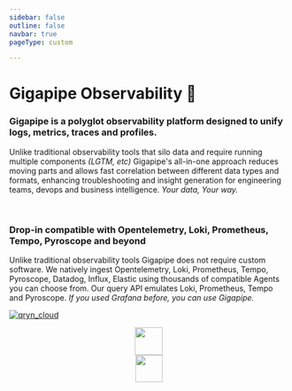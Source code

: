 ```yaml
---
sidebar: false
outline: false
navbar: true
pageType: custom

---
```



<Docs />

<div className="custom-content">

<h1>Gigapipe Observability 🔮</h1>

<h3> Gigapipe is a polyglot observability platform designed to unify logs, metrics, traces and profiles. </h3>

Unlike traditional observability tools that silo data and require running multiple components _(LGTM, etc)_ Gigapipe's all-in-one approach reduces moving parts and allows fast correlation between different data types and formats, enhancing troubleshooting and insight generation for engineering teams, devops and business intelligence. _Your data, Your way._

<br/>

<h3> Drop-in compatible with Opentelemetry, Loki, Prometheus, Tempo, Pyroscope and beyond </h3>

Unlike traditional observability tools Gigapipe does not require custom software. We natively ingest Opentelemetry, Loki, Prometheus, Tempo, Pyroscope, Datadog, Influx, Elastic using thousands of compatible Agents you can choose from. Our query API emulates Loki, Prometheus, Tempo and Pyroscope. _If you used Grafana before, you can use Gigapipe._

<a href="/about"><img src="/qryn_cloud.png" alt="qryn_cloud" /></a>
<br/>
<center><img src="https://user-images.githubusercontent.com/1423657/232089970-c4536f16-5967-4051-85a5-8ad94fcde67c.png" height="50" class="img_small" />
<br/>
<img src="https://github.com/metrico/qryn/assets/1423657/546faddb-fbc6-4af5-9e32-4db6da10915d" height="49" class="img_small" />
</center>
</div>
<div className="custom-footer">
<Footer />
</div>
